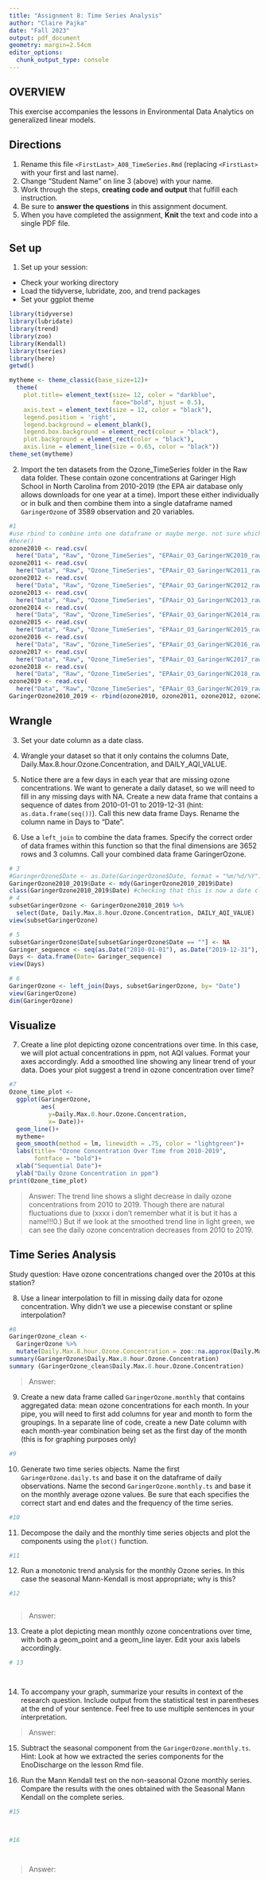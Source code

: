 ```yaml
---
title: "Assignment 8: Time Series Analysis"
author: "Claire Pajka"
date: "Fall 2023"
output: pdf_document
geometry: margin=2.54cm
editor_options: 
  chunk_output_type: console
---
```


## OVERVIEW

This exercise accompanies the lessons in Environmental Data Analytics on generalized linear models. 

## Directions
1. Rename this file `<FirstLast>_A08_TimeSeries.Rmd` (replacing `<FirstLast>` with your first and last name).
2. Change "Student Name" on line 3 (above) with your name.
3. Work through the steps, **creating code and output** that fulfill each instruction.
4. Be sure to **answer the questions** in this assignment document.
5. When you have completed the assignment, **Knit** the text and code into a single PDF file.

## Set up 
1. Set up your session:

* Check your working directory
* Load the tidyverse, lubridate, zoo, and trend packages
* Set your ggplot theme

```r
library(tidyverse)
library(lubridate)
library(trend)
library(zoo)
library(Kendall)
library(tseries)
library(here)
getwd()

mytheme <- theme_classic(base_size=12)+
  theme(
    plot.title= element_text(size= 12, color = "darkblue", 
                             face="bold", hjust = 0.5),
    axis.text = element_text(size = 12, color = "black"),
    legend.position = 'right',
    legend.background = element_blank(),
    legend.box.background = element_rect(colour = "black"),
    plot.background = element_rect(color = "black"),
    axis.line = element_line(size = 0.65, color = "black"))
theme_set(mytheme)
```


2. Import the ten datasets from the Ozone_TimeSeries folder in the Raw data folder. These contain ozone concentrations at Garinger High School in North Carolina from 2010-2019 (the EPA air database only allows downloads for one year at a time). Import these either individually or in bulk and then combine them into a single dataframe named `GaringerOzone` of 3589 observation and 20 variables. 

```r
#1
#use rbind to combine into one dataframe or maybe merge. not sure which one
#here()
ozone2010 <- read.csv(
  here("Data", "Raw", "Ozone_TimeSeries", "EPAair_O3_GaringerNC2010_raw.csv"), stringsAsFactors = TRUE)
ozone2011 <- read.csv(
  here("Data", "Raw", "Ozone_TimeSeries", "EPAair_O3_GaringerNC2011_raw.csv"), stringsAsFactors = TRUE)
ozone2012 <- read.csv(
  here("Data", "Raw", "Ozone_TimeSeries", "EPAair_O3_GaringerNC2012_raw.csv"), stringsAsFactors = TRUE)
ozone2013 <- read.csv(
  here("Data", "Raw", "Ozone_TimeSeries", "EPAair_O3_GaringerNC2013_raw.csv"), stringsAsFactors = TRUE)
ozone2014 <- read.csv(
  here("Data", "Raw", "Ozone_TimeSeries", "EPAair_O3_GaringerNC2014_raw.csv"), stringsAsFactors = TRUE)
ozone2015 <- read.csv(
  here("Data", "Raw", "Ozone_TimeSeries", "EPAair_O3_GaringerNC2015_raw.csv"), stringsAsFactors = TRUE)
ozone2016 <- read.csv(
  here("Data", "Raw", "Ozone_TimeSeries", "EPAair_O3_GaringerNC2016_raw.csv"), stringsAsFactors = TRUE)
ozone2017 <- read.csv(
  here("Data", "Raw", "Ozone_TimeSeries", "EPAair_O3_GaringerNC2017_raw.csv"), stringsAsFactors = TRUE)
ozone2018 <- read.csv(
  here("Data", "Raw", "Ozone_TimeSeries", "EPAair_O3_GaringerNC2018_raw.csv"), stringsAsFactors = TRUE)
ozone2019 <- read.csv(
  here("Data", "Raw", "Ozone_TimeSeries", "EPAair_O3_GaringerNC2019_raw.csv"), stringsAsFactors = TRUE)
GaringerOzone2010_2019 <- rbind(ozone2010, ozone2011, ozone2012, ozone2013, ozone2014, ozone2015, ozone2016, ozone2017, ozone2018, ozone2019)
```

## Wrangle

3. Set your date column as a date class.

4. Wrangle your dataset so that it only contains the columns Date, Daily.Max.8.hour.Ozone.Concentration, and DAILY_AQI_VALUE. 

5. Notice there are a few days in each year that are missing ozone concentrations. We want to generate a daily dataset, so we will need to fill in any missing days with NA. Create a new data frame that contains a sequence of dates from 2010-01-01 to 2019-12-31 (hint: `as.data.frame(seq())`). Call this new data frame Days. Rename the column name in Days to "Date".

6. Use a `left_join` to combine the data frames. Specify the correct order of data frames within this function so that the final dimensions are 3652 rows and 3 columns. Call your combined data frame GaringerOzone. 

```r
# 3
#GaringerOzone$Date <- as.Date(GaringerOzone$Date, format = "%m/%d/%Y")
GaringerOzone2010_2019$Date <- mdy(GaringerOzone2010_2019$Date)
class(GaringerOzone2010_2019$Date) #checking that this is now a date class
# 4
subsetGaringerOzone <- GaringerOzone2010_2019 %>%
  select(Date, Daily.Max.8.hour.Ozone.Concentration, DAILY_AQI_VALUE)
view(subsetGaringerOzone)

# 5
subsetGaringerOzone$Date[subsetGaringerOzone$Date == ""] <- NA 
Garinger_sequence <- seq(as.Date("2010-01-01"), as.Date("2019-12-31"), by= "days")
Days <- data.frame(Date= Garinger_sequence)
view(Days)

# 6
GaringerOzone <- left_join(Days, subsetGaringerOzone, by= "Date")
view(GaringerOzone)
dim(GaringerOzone)

```

## Visualize

7. Create a line plot depicting ozone concentrations over time. In this case, we will plot actual concentrations in ppm, not AQI values. Format your axes accordingly. Add a smoothed line showing any linear trend of your data. Does your plot suggest a trend in ozone concentration over time?

```r
#7
Ozone_time_plot <-
  ggplot(GaringerOzone,
         aes(
           y=Daily.Max.8.hour.Ozone.Concentration,
           x= Date))+
  geom_line()+
  mytheme+
  geom_smooth(method = lm, linewidth = .75, color = "lightgreen")+
  labs(title= "Ozone Concentration Over Time from 2010-2019", 
       fontface = "bold")+
  xlab("Sequential Date")+
  ylab("Daily Ozone Concentration in ppm")
print(Ozone_time_plot)
```

>Answer: 
The trend line shows a slight decrease in daily ozone concentrations from 2010 to 2019. Though there are natural fluctuations due to (xxxx i don't remember what it is but it has a name!!!0.) But if we look at the smoothed trend line in light green, we can see the daily ozone concentration decreases from 2010 to 2019.

## Time Series Analysis

Study question: Have ozone concentrations changed over the 2010s at this station? 

8. Use a linear interpolation to fill in missing daily data for ozone concentration. Why didn't we use a piecewise constant or spline interpolation?

```r
#8
GaringerOzone_clean <- 
  GaringerOzone %>%
  mutate(Daily.Max.8.hour.Ozone.Concentration = zoo::na.approx(Daily.Max.8.hour.Ozone.Concentration))
summary(GaringerOzone$Daily.Max.8.hour.Ozone.Concentration)
summary (GaringerOzone_clean$Daily.Max.8.hour.Ozone.Concentration)

```

> Answer: 


9. Create a new data frame called `GaringerOzone.monthly` that contains aggregated data: mean ozone concentrations for each month. In your pipe, you will need to first add columns for year and month to form the groupings. In a separate line of code, create a new Date column with each month-year combination being set as the first day of the month (this is for graphing purposes only)

```r
#9

```


10. Generate two time series objects. Name the first `GaringerOzone.daily.ts` and base it on the dataframe of daily observations. Name the second `GaringerOzone.monthly.ts` and base it on the monthly average ozone values. Be sure that each specifies the correct start and end dates and the frequency of the time series.

```r
#10

```


11. Decompose the daily and the monthly time series objects and plot the components using the `plot()` function.

```r
#11


```


12. Run a monotonic trend analysis for the monthly Ozone series. In this case the seasonal Mann-Kendall is most appropriate; why is this?

```r
#12



```

> Answer: 

13. Create a plot depicting mean monthly ozone concentrations over time, with both a geom_point and a geom_line layer. Edit your axis labels accordingly.

```r
# 13




```

14. To accompany your graph, summarize your results in context of the research question. Include output from the statistical test in parentheses at the end of your sentence. Feel free to use multiple sentences in your interpretation.

> Answer: 

15. Subtract the seasonal component from the `GaringerOzone.monthly.ts`. Hint: Look at how we extracted the series components for the EnoDischarge on the lesson Rmd file.

16. Run the Mann Kendall test on the non-seasonal Ozone monthly series. Compare the results with the ones obtained with the Seasonal Mann Kendall on the complete series.

```r
#15



#16




```

> Answer: 
